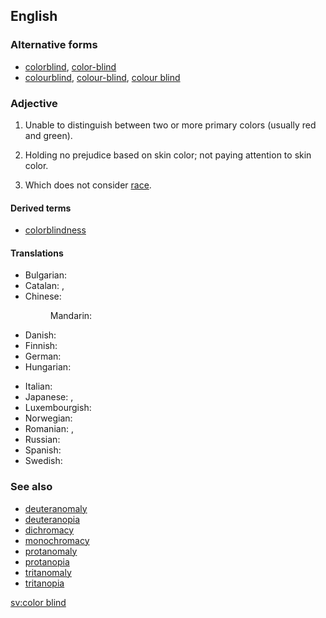 ==English==

===Alternative forms===
* [[colorblind]], [[color-blind]]
* [[colourblind]], [[colour-blind]], [[colour blind]] {{qualifier|British spelling}}

===Adjective===
{{en-adj|head=[[color]] [[blind]]}}

# {{cx|of a|person or animal|lang=en}} Unable to distinguish between two or more primary colors (usually red and green).
# {{cx|of a|person|lang=en}} Holding no prejudice based on skin color; not paying attention to skin color.
# {{cx|of a|process|lang=en}} Which does not consider [[race]].

====Derived terms====
* [[colorblindness]]

====Translations====
{{trans-top|unable to distinguish between two or more primary colors}}
* Bulgarian: {{t-|bg|далтонист}}
* Catalan: {{t-|ca|daltonià}}, {{t-|ca|daltònic}}
* Chinese:
*: Mandarin: {{t|cmn|色盲|tr=sèmáng|sc=Hani}}
* Danish: {{t-|da|farveblind}}
* Finnish: {{t-|fi|värisokea}}
* German: {{t+|de|farbenblind}}
* Hungarian: {{t-|hu|színvak}}
{{trans-mid}}
* Italian: {{t+|it|daltonico|m}}
* Japanese: {{t-|ja|色覚異常|tr=しきかくいじょうの, shikikaku ijō no|alt=色覚異常の|sc=Jpan}}, {{t-|ja|色盲|tr=しきもうの, shikimō no|alt=色盲の|sc=Jpan}}
* Luxembourgish: {{t+|lb|faarweblann}}
* Norwegian: {{t-|no|fargeblind}}
* Romanian: {{t|ro|discromatopsic}}, {{t|ro|daltonist}}
* Russian: {{qualifier|noun}} {{t+|ru|дальтоник|m|tr=dalʹtónik|sc=Cyrl}}
* Spanish: {{t+|es|daltónico}}
* Swedish: {{t+|sv|färgblind}}
{{trans-bottom}}

===See also===
* [[deuteranomaly]]
* [[deuteranopia]]
* [[dichromacy]]
* [[monochromacy]]
* [[protanomaly]]
* [[protanopia]]
* [[tritanomaly]]
* [[tritanopia]]

[[sv:color blind]]